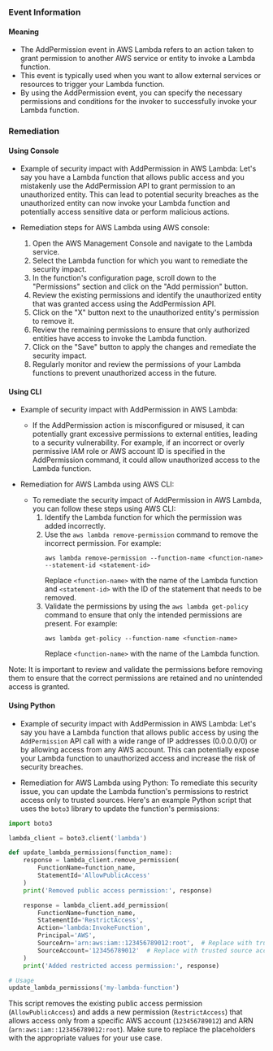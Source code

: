 
### Event Information

#### Meaning

- The AddPermission event in AWS Lambda refers to an action taken to grant permission to another AWS service or entity to invoke a Lambda function.
- This event is typically used when you want to allow external services or resources to trigger your Lambda function.
- By using the AddPermission event, you can specify the necessary permissions and conditions for the invoker to successfully invoke your Lambda function.

### Remediation

#### Using Console

- Example of security impact with AddPermission in AWS Lambda: Let's say you have a Lambda function that allows public access and you mistakenly use the AddPermission API to grant permission to an unauthorized entity. This can lead to potential security breaches as the unauthorized entity can now invoke your Lambda function and potentially access sensitive data or perform malicious actions.

- Remediation steps for AWS Lambda using AWS console:
  1. Open the AWS Management Console and navigate to the Lambda service.
  2. Select the Lambda function for which you want to remediate the security impact.
  3. In the function's configuration page, scroll down to the "Permissions" section and click on the "Add permission" button.
  4. Review the existing permissions and identify the unauthorized entity that was granted access using the AddPermission API.
  5. Click on the "X" button next to the unauthorized entity's permission to remove it.
  6. Review the remaining permissions to ensure that only authorized entities have access to invoke the Lambda function.
  7. Click on the "Save" button to apply the changes and remediate the security impact.
  8. Regularly monitor and review the permissions of your Lambda functions to prevent unauthorized access in the future.

#### Using CLI

- Example of security impact with AddPermission in AWS Lambda:
  - If the AddPermission action is misconfigured or misused, it can potentially grant excessive permissions to external entities, leading to a security vulnerability. For example, if an incorrect or overly permissive IAM role or AWS account ID is specified in the AddPermission command, it could allow unauthorized access to the Lambda function.

- Remediation for AWS Lambda using AWS CLI:
  - To remediate the security impact of AddPermission in AWS Lambda, you can follow these steps using AWS CLI:
    1. Identify the Lambda function for which the permission was added incorrectly.
    2. Use the `aws lambda remove-permission` command to remove the incorrect permission. For example:
       ```
       aws lambda remove-permission --function-name <function-name> --statement-id <statement-id>
       ```
       Replace `<function-name>` with the name of the Lambda function and `<statement-id>` with the ID of the statement that needs to be removed.
    3. Validate the permissions by using the `aws lambda get-policy` command to ensure that only the intended permissions are present. For example:
       ```
       aws lambda get-policy --function-name <function-name>
       ```
       Replace `<function-name>` with the name of the Lambda function.

Note: It is important to review and validate the permissions before removing them to ensure that the correct permissions are retained and no unintended access is granted.

#### Using Python

- Example of security impact with AddPermission in AWS Lambda: Let's say you have a Lambda function that allows public access by using the `AddPermission` API call with a wide range of IP addresses (0.0.0.0/0) or by allowing access from any AWS account. This can potentially expose your Lambda function to unauthorized access and increase the risk of security breaches.

- Remediation for AWS Lambda using Python: To remediate this security issue, you can update the Lambda function's permissions to restrict access only to trusted sources. Here's an example Python script that uses the `boto3` library to update the function's permissions:

```python
import boto3

lambda_client = boto3.client('lambda')

def update_lambda_permissions(function_name):
    response = lambda_client.remove_permission(
        FunctionName=function_name,
        StatementId='AllowPublicAccess'
    )
    print('Removed public access permission:', response)

    response = lambda_client.add_permission(
        FunctionName=function_name,
        StatementId='RestrictAccess',
        Action='lambda:InvokeFunction',
        Principal='AWS',
        SourceArn='arn:aws:iam::123456789012:root',  # Replace with trusted source ARN
        SourceAccount='123456789012'  # Replace with trusted source account ID
    )
    print('Added restricted access permission:', response)

# Usage
update_lambda_permissions('my-lambda-function')
```

This script removes the existing public access permission (`AllowPublicAccess`) and adds a new permission (`RestrictAccess`) that allows access only from a specific AWS account (`123456789012`) and ARN (`arn:aws:iam::123456789012:root`). Make sure to replace the placeholders with the appropriate values for your use case.

